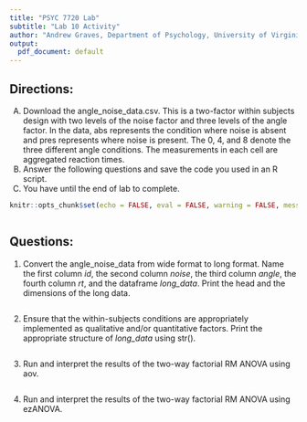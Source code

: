 ---
title: "PSYC 7720 Lab" 
subtitle: "Lab 10 Activity"
author: "Andrew Graves, Department of Psychology, University of Virginia"
output:
  pdf_document: default
---

## Directions:

A.	Download the angle_noise_data.csv. This is a two-factor within subjects design
with two levels of the noise factor and three levels of the angle factor. In the data, abs represents the condition where noise is absent and pres represents where noise is present. The 0, 4, and 8 denote the three different angle conditions. The measurements in each cell are aggregated reaction times.
B.	Answer the following questions and save the code you used in an R script.
C.	You have until the end of lab to complete.

```{r setup, include=FALSE}
knitr::opts_chunk$set(echo = FALSE, eval = FALSE, warning = FALSE, message = FALSE, fig.height = 4)
```

```{r init}

```

## Questions:

1. Convert the angle_noise_data from wide format to long format. Name the first column *id*, the second column *noise*, the third column *angle*, the fourth column *rt*, and the dataframe *long_data*. Print the head and the dimensions of the long data.

```{r 1}

```

2. Ensure that the within-subjects conditions are appropriately implemented as qualitative and/or quantitative factors. Print the appropriate structure of *long_data* using str().

```{r 2}
```

3. Run and interpret the results of the two-way factorial RM ANOVA using aov.

```{r 3}

```

4. Run and interpret the results of the two-way factorial RM ANOVA using ezANOVA.

```{r 4}
 
```
